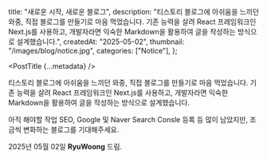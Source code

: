 
  title: "새로운 시작, 새로운 블로그",
  description:
    "티스토리 블로그에 아쉬움을 느끼던 와중, 직접 블로그를 만들기로 마음 먹었습니다. 기존 능력을 살려 React 프레임워크인 Next.js를 사용하고, 개발자라면 익숙한 Markdown을 활용하여 글을 작성하는 방식으로 설계했습니다.",
  createdAt: "2025-05-02",
  thumbnail: "/images/blog/notice.jpg",
  categories: ["Notice"],
};

<PostTitle {...metadata} />

티스토리 블로그에 아쉬움을 느끼던 와중, 직접 블로그를 만들기로 마음 먹었습니다.
기존 능력을 살려 React 프레임워크인 Next.js를 사용하고,
개발자라면 익숙한 Markdown을 활용하여 글을 작성하는 방식으로 설계했습니다.

아직 해야할 작업 SEO, Google 및 Naver Search Consle 등록 등 많이 남았지만,
조금씩 변화하는 블로그를 기대해주세요.

2025년 05월 02일 **RyuWoong** 드림.
